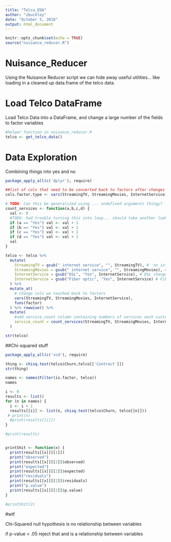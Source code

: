 ```yaml
---
title: "Telco_EDA"
author: "zbuckley"
date: "October 5, 2018"
output: html_document
---
```


```r
knitr::opts_chunk$set(echo = TRUE)
source("nuisance_reducer.R")
```

# Nuisance_Reducer

Using the Nuisance Reducer script we can hide away useful utilities... like loading in a cleaned up data.frame of the telco data.

# Load Telco DataFrame

Load Telco Data into a DataFrame, and change a large number of the fields to factor variables

```r
#helper function in nuisance_reducer.R
telco <- get_telco_data()
```

# Data Exploration

Combining things into yes and no

```r
package_apply_all(c('dplyr'), require)

##list of cols that need to be converted back to factors after changes
cols.factor.type <- vars(StreamingTV, StreamingMovies, InternetService)

# TODO: Can this be generalized using ... undefined arguments thingy?
count_services <- function(a,b,c,d) {
  val <- 0
  #TODO: had trouble turning this into loop... should take another look
  if (a == "Yes") val <- val + 1
  if (b == "Yes") val <- val + 1
  if (c == "Yes") val <- val + 1
  if (d == "Yes") val <- val + 1
  val
}

telco <- telco %>%
  mutate(
    StreamingTV = gsub(" internet service", "", StreamingTV), # 'no internet service' should just be No
    StreamingMovies = gsub(" internet service", "", StreamingMovies), # 'no internet service' should just be No
    InternetService = gsub("DSL", "Yes", InternetService), # DSL changed to Yes
    InternetService = gsub("Fiber optic", "Yes", InternetService) # Fiber changed to Yes
  ) %>%
  mutate_at(
    # change cols we touched back to factors
    vars(StreamingTV, StreamingMovies, InternetService), 
    funs(factor)
  ) %>% rowwise() %>% 
  mutate(
    #add service_count column containing numbers of services each customer has
    service_count = count_services(StreamingTV, StreamingMovies, InternetService, PhoneService)
  )

str(telco)
```

##Chi-squared stuff

```r
package_apply_all(c('vcd'), require)

thing <- chisq.test(telco$Churn,telco[['Contract']])
str(thing)

names <- names(Filter(is.factor, telco))
names

i <- 0
results <- list()
for (n in names) {
  i <- i + 1
  results[[i]] <- list(n, chisq.test(telco$Churn, telco[[n]]))
 # print(n)
  #print(results[[i]])
}

#print(results)


printShit <- function(x) {
  print(results[[x]][[1]])
  print("observed")
  print(results[[x]][[2]]$observed)
  print("expected")
  print(results[[x]][[2]]$expected)
  print("residuals")
  print(results[[x]][[2]]$residuals)
  print("p.value")
  print(results[[x]][[2]]$p.value)
}

#printShit(2)


```

#wtf

Chi-Squared null hypothesis is no relationship between variables

if p-value < .05 reject that and is a relationship between variables




